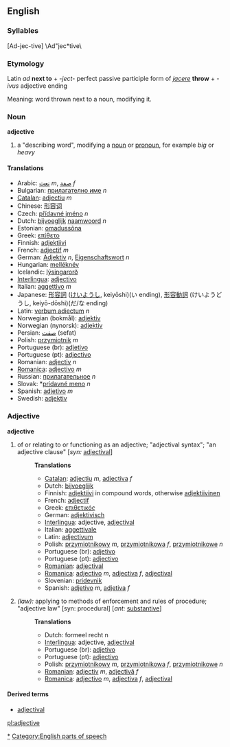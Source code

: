 ==English==
===Syllables===
[Ad-jec-tive] \Ad"jec*tive\

===Etymology===
Latin ''ad'' '''next to''' + ''-ject-'' perfect passive participle form of ''[[jacere]]'' '''throw''' + ''-ivus'' adjective ending

Meaning: word thrown next to a noun, modifying it.

===Noun===
'''adjective'''

# a "describing word", modifying a [[noun]] or [[pronoun]], for example ''big'' or ''heavy''

====Translations====
*Arabic: [[نعت]] ''m'', [[صفة]] ''f''
*Bulgarian: [[прилагателно име]] ''n''
*[[Catalan]]: [[adjectiu]] ''m''
*Chinese: [[形容词]]
*Czech: [[přídavné jméno]] ''n''
*Dutch: [[bijvoeglijk]] [[naamwoord]] ''n''
*Estonian: [[omadussõna]]
*Greek: [[επίθετο]]
*Finnish: [[adjektiivi]]
*French: [[adjectif]] ''m''
*German: [[Adjektiv]] ''n'', [[Eigenschaftswort]] ''n''
*Hungarian: [[melléknév]]
*Icelandic: [[lýsingarorð]]
*[[Interlingua]]: [[adjectivo]]
*Italian: [[aggettivo]] ''m''
*Japanese: [[形容詞]] ([[けいようし]], keiyōshi)(い ending), [[形容動詞]] (けいようどうし, keiyō-dōshi)(だ/な ending)
*Latin: [[verbum adiectum]] ''n''
*Norwegian (bokmål): [[adjektiv]]
*Norwegian (nynorsk): [[adjektiv]]
*Persian: [[صفت]] (sefat) 
*Polish: [[przymiotnik]] ''m''
*Portuguese (br): [[adjetivo]]
*Portuguese (pt): [[adjectivo]]
*Romanian: [[adjectiv]] ''n''
*[[Romanica]]: [[adjectivo]] ''m''
*Russian: [[прилaгaтeльнoe]] ''n''
*Slovak: *[[prídavné meno]] ''n''
*Spanish: [[adjetivo]] ''m''
*Swedish: [[adjektiv]]

===Adjective===
'''adjective'''

# of or relating to or functioning as an adjective; "adjectival syntax"; "an adjective clause" [''syn:'' [[adjectival]]]
#:'''Translations'''
#:*[[Catalan]]: [[adjectiu]] ''m'', [[adjectiva]] ''f''
#:*Dutch: [[bijvoeglijk]]
#:*Finnish: [[adjektiivi]] in compound words, otherwise [[adjektiivinen]]
#:*French: [[adjectif]]
#:*Greek: [[επιθετικός]]
#:*German: [[adjektivisch]]
#:*[[Interlingua]]: adjective, [[adjectival]]
#:*Italian: [[aggettivale]]
#:*Latin: [[adjectivum]]
#:*Polish: [[przymiotnikowy]] ''m'', [[przymiotnikowa]] ''f'', [[przymiotnikowe]] ''n''
#:*Portuguese (br): [[adjetivo]]
#:*Portuguese (pt): [[adjectivo]]
#:*[[Romanian]]: [[adjectival]]
#:*[[Romanica]]: [[adjectivo]] ''m'', [[adjectiva]] ''f'', [[adjectival]]
#:*Slovenian: [[pridevnik]]
#:*Spanish: [[adjetivo]] ''m'', [[adjetiva]] ''f''
#''(law):'' applying to methods of enforcement and rules of procedure; "adjective law" [syn: procedural] [''ant:'' [[substantive]]]
#:'''Translations'''
#:*Dutch: formeel recht n
#:*[[Interlingua]]: adjective, [[adjectival]]
#:*Portuguese (br): [[adjetivo]]
#:*Portuguese (pt): [[adjectivo]]
#:*Polish: [[przymiotnikowy]] ''m'', [[przymiotnikowa]] ''f'', [[przymiotnikowe]] ''n''
#:*[[Romanian]]: [[adjectiv]] ''m'', [[adjectivă]] ''f''
#:*[[Romanica]]: [[adjectivo]] ''m'', [[adjectiva]] ''f'', [[adjectival]]

====Derived terms====
*[[adjectival]]

[[Category:English adjectives|*]]
[[Category:English parts of speech]]
[[pl:adjective]]